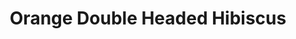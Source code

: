 ---
title: Orange Double Headed Hibiscus
media: 
dimensions: 36" x 30"
hero_image: ../../images/gallery/orange_double_headed_hibiscus.jpg
sale_status: Sold
---